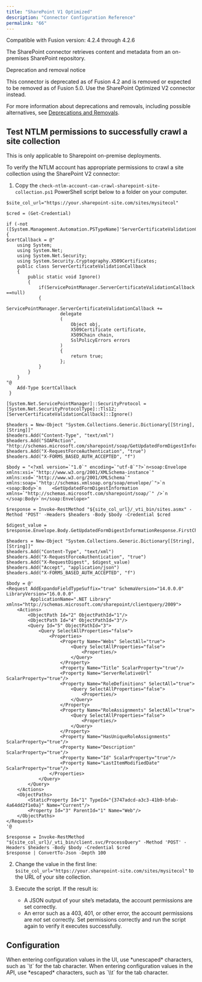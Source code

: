 ```yaml
---
title: "SharePoint V1 Optimized"
description: "Connector Configuration Reference"
permalink: "66"
---
```


Compatible with Fusion version: 4.2.4 through 4.2.6

The SharePoint connector retrieves content and metadata from an on-premises SharePoint repository.

<Note>

Deprecation and removal notice

This connector is deprecated as of Fusion 4.2 and is removed or expected to be removed as of Fusion 5.0. Use the SharePoint Optimized V2 connector instead.

For more information about deprecations and removals, including possible alternatives, see [Deprecations and Removals](/fusion-connectors/ft39rr/deprecations-and-removals).

</Note>



## Test NTLM permissions to successfully crawl a site collection

<Note>
This is only applicable to Sharepoint on-premise deployments.
</Note>



To verify the NTLM account has appropriate permissions to crawl a site collection using the SharePoint V2 connector:

1. Copy the `check-ntlm-account-can-crawl-sharepoint-site-collection.ps1` PowerShell script below to a folder on your computer.

```
$site_col_url="https://your.sharepoint-site.com/sites/mysitecol"

$cred = (Get-Credential)

if (-not ([System.Management.Automation.PSTypeName]'ServerCertificateValidationCallback').Type)
{
$certCallback = @"
    using System;
    using System.Net;
    using System.Net.Security;
    using System.Security.Cryptography.X509Certificates;
    public class ServerCertificateValidationCallback
    {
        public static void Ignore()
        {
            if(ServicePointManager.ServerCertificateValidationCallback ==null)
            {
                ServicePointManager.ServerCertificateValidationCallback +=
                    delegate
                    (
                        Object obj,
                        X509Certificate certificate,
                        X509Chain chain,
                        SslPolicyErrors errors
                    )
                    {
                        return true;
                    };
            }
        }
    }
"@
    Add-Type $certCallback
 }

[System.Net.ServicePointManager]::SecurityProtocol = [System.Net.SecurityProtocolType]::Tls12;
[ServerCertificateValidationCallback]::Ignore()

$headers = New-Object "System.Collections.Generic.Dictionary[[String],[String]]"
$headers.Add("Content-Type", "text/xml")
$headers.Add("SOAPAction", "http://schemas.microsoft.com/sharepoint/soap/GetUpdatedFormDigestInformation")
$headers.Add("X-RequestForceAuthentication", "true")
$headers.Add("X-FORMS_BASED_AUTH_ACCEPTED", "f")

$body = "<?xml version=`"1.0`" encoding=`"utf-8`"?>`n<soap:Envelope xmlns:xsi=`"http://www.w3.org/2001/XMLSchema-instance`" xmlns:xsd=`"http://www.w3.org/2001/XMLSchema`" xmlns:soap=`"http://schemas.xmlsoap.org/soap/envelope/`">`n  <soap:Body>`n    <GetUpdatedFormDigestInformation xmlns=`"http://schemas.microsoft.com/sharepoint/soap/`" />`n  </soap:Body>`n</soap:Envelope>"

$response = Invoke-RestMethod "${site_col_url}/_vti_bin/sites.asmx" -Method 'POST' -Headers $headers -Body $body -Credential $cred

$digest_value = $response.Envelope.Body.GetUpdatedFormDigestInformationResponse.FirstChild.DigestValue

$headers = New-Object "System.Collections.Generic.Dictionary[[String],[String]]"
$headers.Add("Content-Type", "text/xml")
$headers.Add("X-RequestForceAuthentication", "true")
$headers.Add("X-RequestDigest", $digest_value)
$headers.Add("Accept", "application/json")
$headers.Add("X-FORMS_BASED_AUTH_ACCEPTED", "f")

$body = @'
<Request AddExpandoFieldTypeSuffix="true" SchemaVersion="14.0.0.0" LibraryVersion="16.0.0.0"
         ApplicationName=".NET Library" xmlns="http://schemas.microsoft.com/sharepoint/clientquery/2009">
    <Actions>
        <ObjectPath Id="2" ObjectPathId="1"/>
        <ObjectPath Id="4" ObjectPathId="3"/>
        <Query Id="5" ObjectPathId="3">
            <Query SelectAllProperties="false">
                <Properties>
                    <Property Name="Webs" SelectAll="true">
                        <Query SelectAllProperties="false">
                            <Properties/>
                        </Query>
                    </Property>
                    <Property Name="Title" ScalarProperty="true"/>
                    <Property Name="ServerRelativeUrl" ScalarProperty="true"/>
                    <Property Name="RoleDefinitions" SelectAll="true">
                        <Query SelectAllProperties="false">
                            <Properties/>
                        </Query>
                    </Property>
                    <Property Name="RoleAssignments" SelectAll="true">
                        <Query SelectAllProperties="false">
                            <Properties/>
                        </Query>
                    </Property>
                    <Property Name="HasUniqueRoleAssignments" ScalarProperty="true"/>
                    <Property Name="Description" ScalarProperty="true"/>
                    <Property Name="Id" ScalarProperty="true"/>
                    <Property Name="LastItemModifiedDate" ScalarProperty="true"/>
                </Properties>
            </Query>
        </Query>
    </Actions>
    <ObjectPaths>
        <StaticProperty Id="1" TypeId="{3747adcd-a3c3-41b9-bfab-4a64dd2f1e0a}" Name="Current"/>
        <Property Id="3" ParentId="1" Name="Web"/>
    </ObjectPaths>
</Request>
'@

$response = Invoke-RestMethod "${site_col_url}/_vti_bin/client.svc/ProcessQuery" -Method 'POST' -Headers $headers -Body $body -Credential $cred
$response | ConvertTo-Json -Depth 100

```

2. Change the value in the first line: `$site_col_url="https://your.sharepoint-site.com/sites/mysitecol"` to the URL of your site collection.
3. Execute the script. If the result is:

   * A JSON output of your site’s metadata, the account permissions are set correctly.
   * An error such as a 403, 401, or other error, the account permissions are *not* set correctly. Set permissions correctly and run the script again to verify it executes successfully.

## Configuration

<Tip>
When entering configuration values in the UI, use *unescaped* characters, such as `\t` for the tab character. When entering configuration values in the API, use *escaped* characters, such as `\\t` for the tab character.
</Tip>




<SchemaParamFields schema={schema}/>

